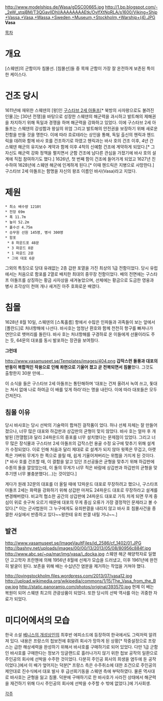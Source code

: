 http://www.modelships.de/Wasa/gDSC00665.jpg
http://1.bp.blogspot.com/-_2eW_stqjBM/T3QGavlIDhI/AAAAAAAAEtk/OvlfXtNoRLA/s1600/Viking+Ship+Vassa,+Vasa,+Wassa,+Sweden,+Museum,+Stockholm,+Warship+(4).JPG
'''Vasa'''

[[목차]]
= 개요 =
[스웨덴]의 군함이자 침몰선. [침몰선]들 중 목재 군함이 가장 잘 온전하게 보존된 특이한 케이스다.

= 건조 당시 =
1611년에 재위한 스웨덴의 [왕]인 [[구스타브 2세 아돌프]][* 북방의 사자왕으로도 불려진 인물.]는 [30년 전쟁]을 바탕으로 성장한 스웨덴의 해군력을 과시하고 발트해의 제해권을 차지하기 위해 독일과 경쟁을 하며 해군력을 강화하고 있었다. 이에 구스타브 2세 아돌프는 스웨덴의 강성함과 왕실의 위엄 그리고 발트해의 안전권을 보장하기 위해 새로운 전함을 만들 것을 명한다. 이에 따라 흐로테라는 상인을 통해, 독일 출신의 헨릭과 헨드릭을 데려와 함께 바사 호를 건조하기로 하였고 헨릭과는 바사 호의 건조 이후, 4년 간 스웨덴 해군의 유지보수 계약과 함께 이후 4척의 신예함 건조에 계약하게 되었다.[* 그 자신도 해군력 강화 정책을 펼치면서 군함 건조에 남다른 관심을 가졌기에 바사 호의 설계에 직접 참여하기도 했다.] 1626년, 첫 번째 함이 건조에 들어가게 되었고 1627년 진수하여 1628년에 스웨덴 해군에 인계하게 된다.[* 이때 헨드릭은 지병으로 사망한다.] 구스타브 2세 아돌프는 함명을 자신의 왕조 이름인 바사(Vasa)라고 지었다.

= 제원 =
 * 최소 배수량 1210t
 * 전장 69m
 * 폭 11.7m
 * 높이 52.2m
 * 흘수선 4.75m
 * 승무원 선원 145명, 병사 300명
 * 함포 
  * 8 파운드포 48문
  * 3 파운드 8문
  * 1 파운드 2문
  * 그외 대포 6문

그외의 특징으로 당대 유래없는 2층 갑판 포열을 가진 최상의 1급 전함이었다. 당시 유럽에서는 처음으로 함포를 2열로 배치한 최대의 중무장 전함이었다. 배의 전면에는 구스타프 아돌프를 상징하는 황금 사자상을 새겨놓았으며, 선체에는 황금으로 도금한 영웅과 병사 조각상이 천여 개나 새겨진 아주 호화로운 배였다.


= 침몰 =
1628년 8월 10일, 스웨덴의 [스톡홀름] 항에서 수많은 인파들과 귀족들이 보는 앞에서 [폴란드]로 처녀항해에 나선다.  바사호는 엄청난 환호와 함께 천천히 항구를 빠져나가 연안으로 뱃머리를 돌린다. 바사 호는 처녀항해를 구경하로 온 이들에게 선물이라도 주는 듯, 64문의 대포를 동시 발포하는 장관을 보여줬다.

'''그런데'''


http://www.vasamuseet.se/Templates/images/404.png
'''갑작스런 돌풍과 대포의 반동이 복합적인 작용으로 인해 좌현으로 기울어 졌고 곧 전복되면서 침몰'''했다. 그것도 출항한지 30분 만에...

이 소식을 들은 구스타브 2세 아돌프는 통탄해하며 '대포는 건져 올려서 녹여 쓰고, 돛대는 쳐서 없애 나로 하여금 이 배를 잊게 하라'라는 명을 내린다. 이에 따라 대포들은 모두 건져진다.

== 침몰 이유 ==
당시 바사호는 당시 선박의 기술력이 합쳐진 걸작품이 었다. 허나 선체 자체는 잘 만들어졌으나, 너무 많은 대포와 하갑판과 상갑판의 균형이 맞지 않았다. 바사 호는 얼마 후 개발된 [전열함]과 달리 24파운드의 중포를 너무 설치했다는 문제점이 있었다. 그리고 너무 많은 장식물과 구스타브 2세 아돌프의 갑작스런 용골 수정 요구에 맞추기 위해 설계가 수정되었다. 이로 인해 처음과 달리 제대로 로 설계가 되지 않아 윗쪽은 무겁고, 아랫쪽은 가벼워 무게가 한 쪽으로 쏠릴 때, 쉽게 기울어져버리는 위험을 가지게 된 것이다.[* 바사 호를 건조할 때, 이 결함을 알고 있던 조선공들은 균형을 맞추기 위해 하갑판에 수톤의 돌을 깔았었는데, 이 돌의 무게가 너무 적은 바람에 상갑판과 하갑판의 균형을 맞추기엔 너무 불충분했다(...)는 것이었다.] 

게다가 원래 32문의 대포를 더 올릴 때에 12파운드 대포로 무장하려고 했으나, 구스타프 아돌프 2세는 화력을 강화하기 위해 상갑판 마져도 24파운드 대포로 무장하라고 설계를 변경해버렸다. 비교적 협소한 공간의 상갑판에 24파운드 대포로 가득 차게 되면 무게 중심이 위로 솟구쳐 오르기 때문에 대포의 무게 중심 오류가 가장 결정적인 문제라고 볼 수 있다.[* 이는 군사법원이 그 누구에게도 유죄판결을 내리지 않고 바사 호 침몰사건을 종결한 사실에서 반증하고 있다~~왕한테 유죄 판결 내릴 거냐~~.]


== 발견 ==
http://www.vasamuseet.se/ImageVaultFiles/id_2586/cf_1402/01.JPG
http://bashny.net/uploads/images/00/00/13/2013/05/08/80956c884f.jpg
http://www.abc.se/~pa/mar/img/vasa/i_docka.jpg
스웨덴 해군 해양학자로 일했던 고고학자 프란첸에 의해 1956년 8월에 선체가 모습을 드러냈고, 이후 1961년에 완전히 발굴이 된다. 보존을 위해 배는 수십년간 염분을 제거하는 작업을 거쳐야 했다.

http://lovingstockholm.files.wordpress.com/2013/07/vasa12.jpg
http://upload.wikimedia.org/wikipedia/commons/1/15/The_Vasa_from_the_Bow.jpg
http://static.panoramio.com/photos/original/393570.jpg
현제 이 배는 복원이 되어 스웨덴 최고의 관광상품이 되었다. 또한 당시의 선박 역사를 아는 귀중한 자료가 되었다.

= 미디어에서의 모습 =

한국 소설 [[베니스의 개성상인]]의 최후반 에피소드에 등장하여 한국에서도 그럭저럭 알려져 있다. 내용은 프랑스의 첩보전에 휘말려 회사가 망하게 된 상황[* 작중설정으로 프랑스는 급한 해상세력을 완성하기 위해서 바사호를 구매하기로 되어 있었다. 다만 1급 군함인 바사호를 구매한다는 정보가 잉글랜드로 흘러나가지 않기 위한 첩보 공작의 일환으로 주인공의 회사에 선박을 수주한 것이었다. 다분히 주인공 회사의 희생을 염두에 둔 공작이었다.]에서 이 배가 엎어지는 덕분[* 프랑스 측은 수주취소에 대한 조건으로 주인공의 제안대로 진수식에서 대포 발사 후 급선회기동을 스웨덴 측에 부탁하였다. 물론 역사대로 바사호는 균형을 잃고 침몰. 덕분에 구매하기로 한 바사호가 사라진 상태에서 해군력을 재건하기 위해 다시 주인공의 회사에 선박을 수주할 수 밖에 없었다.]에 기사회생.


[[각주]]


 
